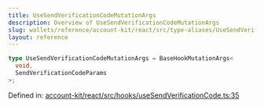 ```yaml
---
title: UseSendVerificationCodeMutationArgs
description: Overview of UseSendVerificationCodeMutationArgs
slug: wallets/reference/account-kit/react/src/type-aliases/UseSendVerificationCodeMutationArgs
layout: reference
---
```


```ts
type UseSendVerificationCodeMutationArgs = BaseHookMutationArgs<
  void,
  SendVerificationCodeParams
>;
```

Defined in: [account-kit/react/src/hooks/useSendVerificationCode.ts:35](https://github.com/alchemyplatform/aa-sdk/blob/da19afd63b0ba06a4de95b0d2d7871f64d546304/account-kit/react/src/hooks/useSendVerificationCode.ts#L35)
